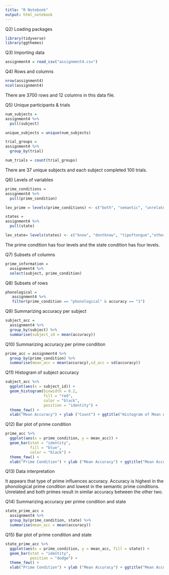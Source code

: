 ```yaml
---
title: "R Notebook"
output: html_notebook
---
```



Q2) Loading packages
```r
library(tidyverse)
library(ggthemes)
```

Q3) Importing data

```r
assignment4 = read_csv("assignment4.csv")
```

Q4) Rows and columns
```r
nrow(assignment4) 
ncol(assignment4)
```
There are 3700 rows and 12 columns in this data file.

Q5) Unique participants & trials 
```r

num_subjects = 
assignment4 %>% 
  pull(subject)

unique_subjects = unique(num_subjects)

trial_groups = 
assignment4 %>%
  group_by(trial)

num_trials = count(trial_groups)
```
There are 37 unique subjects and each subject completed 100 trials.

Q6) Levels of variables 
```r
prime_conditions = 
assignment4 %>% 
  pull(prime_condition)

lev_prime = levels(prime_conditions) <- c("both", "semantic", "unrelated","phonological") 

states = 
assignment4 %>% 
  pull(state)

lev_state= levels(states) <- c("know", "dontknow", "tipoftongue","other") 


```
The prime condition has four levels and the state condition has four levels.

Q7) Subsets of columns
```r
prime_information = 
  assignment4 %>% 
  select(subject, prime_condition)
```

Q8) Subsets of rows
```r
phonological = 
   assignment4 %>%
   filter(prime_condition == "phonological" & accuracy == "1")
```

Q9) Summarizing accuracy per subject 
```r
subject_acc = 
  assignment4 %>% 
  group_by(subject) %>%
  summarise(subject_id = mean(accuracy))
```

Q10) Summarizing accuracy per prime condition 
```r
prime_acc = assignment4 %>% 
  group_by(prime_condition) %>%
  summarise(mean_acc = mean(accuracy),sd_acc = sd(accuracy))
```

Q11) Histogram of subject accuracy 
```r
subject_acc %>% 
  ggplot(aes(x = subject_id)) +
  geom_histogram(binwidth = 0.2, 
                 fill = "red", 
                 color = "black", 
                 position = "identity") + 
  theme_few() +
  xlab("Mean Accuracy") + ylab ("Count") + ggtitle("Histogram of Mean Accuracy")
```

Q12) Bar plot of prime condition 
```r
prime_acc %>% 
  ggplot(aes(x = prime_condition, y = mean_acc)) +
  geom_bar(stat = "identity",
           fill = "blue", 
           color = "black") + 
  theme_few() +
  xlab("Prime Condition") + ylab ("Mean Accuracy") + ggtitle("Mean Accuracy Across Prime Condition")
```

Q13) Data interpretation 

It appears that type of prime influences accuracy. Accuracy is highest in the
phonological prime condition and lowest in the semantic prime conditions. 
Unrelated and both primes result in similar accuracy between the other two.

Q14) Summarizing accuracy per prime condition and state 
```r
state_prime_acc = 
  assignment4 %>% 
  group_by(prime_condition, state) %>%
  summarise(mean_acc = mean(accuracy))
```

Q15) Bar plot of prime condition and state 
```r
state_prime_acc %>% 
  ggplot(aes(x = prime_condition, y = mean_acc, fill = state)) +
  geom_bar(stat = "identity",
           position = "dodge") +
  theme_few() +
  xlab("Prime Condition") + ylab ("Mean Accuracy") + ggtitle("Mean Accuracy Across Prime Condition and Reported States")
```
